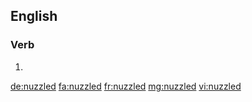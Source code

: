 ==English==

===Verb===
{{head|en}}

# {{en-past of|nuzzle}}

[[de:nuzzled]]
[[fa:nuzzled]]
[[fr:nuzzled]]
[[mg:nuzzled]]
[[vi:nuzzled]]